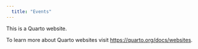 ---
  title: "Events"
---

This is a Quarto website.

To learn more about Quarto websites visit <https://quarto.org/docs/websites>.

